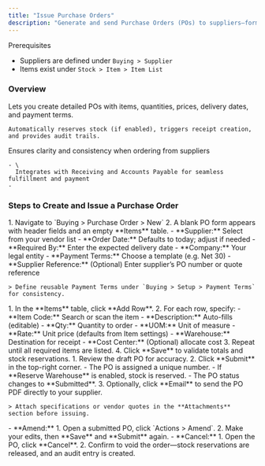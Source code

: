 ```yaml
---
title: "Issue Purchase Orders"
description: "Generate and send Purchase Orders (POs) to suppliers—formalizing your procurement requests and driving the receipt-to-billing workflow in the CGIC App."
---
```


<Info>
  Prerequisites

  - Suppliers are defined under `Buying > Supplier`
  - Items exist under `Stock > Item > Item List`
</Info>

### Overview

<CardGroup cols={2}>
  <Card title="What it does" icon="circle-dot" iconType="light">
    Lets you create detailed POs with items, quantities, prices, delivery dates, and payment terms.

    Automatically reserves stock (if enabled), triggers receipt creation, and provides audit trails.
  </Card>
  <Card title="Why it matters" icon="circle-dot" iconType="light">
    Ensures clarity and consistency when ordering from suppliers

    - \
      Integrates with Receiving and Accounts Payable for seamless fulfillment and payment
    - 
  </Card>
</CardGroup>

### Steps to Create and Issue a Purchase Order

<Steps>
  <Step title="Open the Purchase Order Form">
    1. Navigate to `Buying > Purchase Order > New`
    2. A blank PO form appears with header fields and an empty **Items** table.
  </Step>
  <Step title="Fill in Header Details">
    - **Supplier:** Select from your vendor list
    - **Order Date:** Defaults to today; adjust if needed
    - **Required By:** Enter the expected delivery date
    - **Company:** Your legal entity
    - **Payment Terms:** Choose a template (e.g. Net 30)
    - **Supplier Reference:** (Optional) Enter supplier’s PO number or quote reference

    > Define reusable Payment Terms under `Buying > Setup > Payment Terms` for consistency.
  </Step>
  <Step title="Add Line Items">
    1. In the **Items** table, click **Add Row**.
    2. For each row, specify:
       - **Item Code:** Search or scan the item
       - **Description:** Auto-fills (editable)
       - **Qty:** Quantity to order
       - **UOM:** Unit of measure
       - **Rate:** Unit price (defaults from Item settings)
       - **Warehouse:** Destination for receipt
       - **Cost Center:** (Optional) allocate cost
    3. Repeat until all required items are listed.
    4. Click **Save** to validate totals and stock reservations.
  </Step>
  <Step title="Issue (Submit) the Purchase Order">
    1. Review the draft PO for accuracy.
    2. Click **Submit** in the top-right corner.
       - The PO is assigned a unique number.
       - If **Reserve Warehouse** is enabled, stock is reserved.
       - The PO status changes to **Submitted**.
    3. Optionally, click **Email** to send the PO PDF directly to your supplier.

    > Attach specifications or vendor quotes in the **Attachments** section before issuing.
  </Step>
  <Step title="Amend or Cancel (if needed)">
    - **Amend:**
      1. Open a submitted PO, click `Actions > Amend`.
      2. Make your edits, then **Save** and **Submit** again.
    - **Cancel:**
      1. Open the PO, click **Cancel**.
      2. Confirm to void the order—stock reservations are released, and an audit entry is created.
  </Step>
</Steps>
